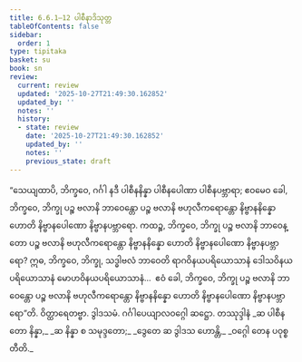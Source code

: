 ```yaml
---
title: 6.6.1–12 ပါစီနာဒိသုတ္တ
tableOfContents: false
sidebar:
  order: 1
type: tipitaka
basket: su
book: sn
review:
  current: review
  updated: '2025-10-27T21:49:30.162852'
  updated_by: ''
  notes: ''
  history:
  - state: review
    date: '2025-10-27T21:49:30.162852'
    updated_by: ''
    notes: ''
    previous_state: draft
---
```



<ReviewStatus review={frontmatter.review} showDetails={true} />

<HypothesisAnnotation frontmatter={frontmatter} />

<DynamicBreadcrumb />

<Division number="759–770" book="sn" e="ch" v="18" p="395">

<Paragraph number="1325" book="sn">
“သေယျထာပိ, ဘိက္ခဝေ, ဂင်္ဂါ နဒီ ပါစီနနိန္နာ ပါစီနပေါဏာ ပါစီနပဗ္ဘာရာ; ဧဝမေဝ ခေါ, ဘိက္ခဝေ, ဘိက္ခု ပဉ္စ ဗလာနိ ဘာဝေန္တော ပဉ္စ ဗလာနိ ဗဟုလီကရောန္တော နိဗ္ဗာနနိန္နော ဟောတိ နိဗ္ဗာနပေါဏော နိဗ္ဗာနပဗ္ဘာရော. ကထဉ္စ, ဘိက္ခဝေ, ဘိက္ခု ပဉ္စ ဗလာနိ ဘာဝေန္တော ပဉ္စ ဗလာနိ ဗဟုလီကရောန္တော နိဗ္ဗာနနိန္နော ဟောတိ နိဗ္ဗာနပေါဏော နိဗ္ဗာနပဗ္ဘာရော? ဣဓ, ဘိက္ခဝေ, ဘိက္ခု, သဒ္ဓါဗလံ ဘာဝေတိ ရာဂဝိနယပရိယောသာနံ ဒေါသဝိနယပရိယောသာနံ မောဟဝိနယပရိယောသာနံ…  ဧဝံ ခေါ, ဘိက္ခဝေ, ဘိက္ခု ပဉ္စ ဗလာနိ ဘာဝေန္တော ပဉ္စ ဗလာနိ ဗဟုလီကရောန္တော နိဗ္ဗာနနိန္နော ဟောတိ နိဗ္ဗာနပေါဏော နိဗ္ဗာနပဗ္ဘာရော”တိ. ဝိတ္ထာရေတဗ္ဗာ.

</Paragraph>
</Division>

<Paragraph number="1326" type="center" book="sn">
ဒွါဒသမံ.



</Paragraph>

<Paragraph number="1327" type="center" book="sn">
ဂင်္ဂါပေယျာလဝဂ္ဂေါ ဆဋ္ဌော.



</Paragraph>

<Paragraph number="1328" type="center" book="sn">
တဿုဒ္ဒါနံ


</Paragraph>

<Paragraph number="1329" type="verses" book="sn">
_ဆ ပါစီနတော နိန္နာ,_  
_ဆ နိန္နာ စ သမုဒ္ဒတော;_  
_ဒွေတေ ဆ ဒွါဒသ ဟောန္တိ,_  
_ဝဂ္ဂေါ တေန ပဝုစ္စတီတိ._
</Paragraph>
